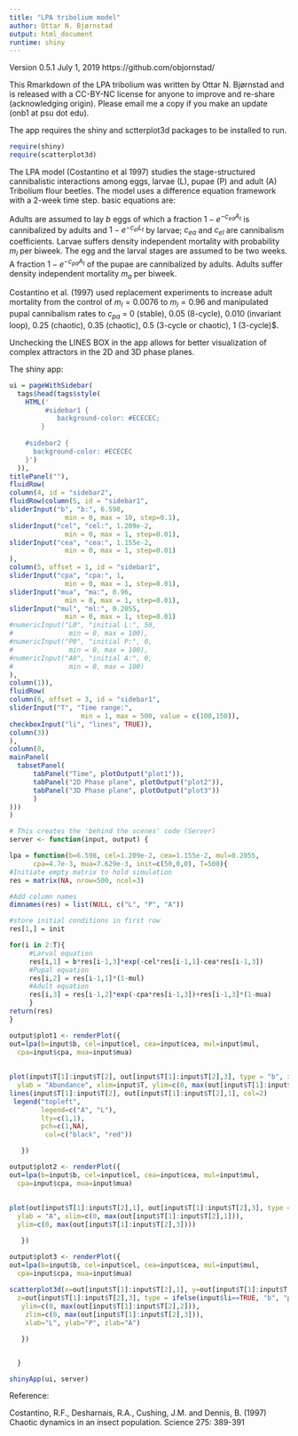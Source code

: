 ```yaml
---
title: "LPA tribolium model"
author: Ottar N. Bjørnstad
output: html_document
runtime: shiny
---
```


Version 0.5.1 July 1, 2019 
https://github.com/objornstad/

This Rmarkdown of the LPA tribolium was written by Ottar N. Bjørnstad and is released with a CC-BY-NC license for anyone to improve and re-share (acknowledging origin). Please email me a copy if you make an update (onb1 at psu dot edu).

The app requires the shiny and sctterplot3d packages to be installed to run. 
```r
require(shiny)
require(scatterplot3d)
```

The LPA model (Costantino et al 1997) studies the stage-structured cannibalistic interactions among eggs, larvae (L), pupae (P) and adult (A) Tribolium flour beetles. The model uses a difference equation framework with a 2-week time step. basic equations are:
\begin{align}
L_{t+1} & = \underbrace{b A_t}_{\mbox{eggs}} \underbrace{e^{-c_{ea} A_t} e^{-c_{el}L_t}}_{\mbox{not cannibalized}}\\
P_{t+1} & =   L_t  \underbrace{(1-m_l) }_{\mbox{not died}}\\
A_{t+1} & =   P_t  \underbrace{e^{-c_{pa} A_t}}_{\mbox{not cannibalized}} + \underbrace{(1-m_a) A_t}_{\mbox{not died}}
\end{align}

Adults are assumed to lay $b$ eggs of which a fraction $1-e^{-c_{ea} A_t}$ is cannibalized by adults and $1-e^{-c_{el}L_t}$ by larvae; $c_{ea}$ and $c_{el}$ are cannibalism coefficients. Larvae suffers density independent mortality with probability $m_l$ per biweek. The egg and the larval stages are assumed to be two weeks. A fraction $1-e^{-c_{pa} A_t}$ of the pupae are cannibalized by adults. Adults suffer density independent mortality $m_a$ per biweek.

Costantino et al. (1997) used replacement experiments to increase adult mortality from the control of $m_l = 0.0076$ to $m_l = 0.96$ and manipulated pupal cannibalism rates to $c_{pa}$ = 0 (stable), 0.05 (8-cycle), 0.010 (invariant loop), 0.25 (chaotic), 0.35 (chaotic), 0.5 (3-cycle or chaotic), 1 (3-cycle)$.

Unchecking the LINES BOX in the app allows for better visualization of complex attractors in the 2D and 3D phase planes.

The  shiny app:

```r
ui = pageWithSidebar(
  tags$head(tags$style(
    HTML('
         #sidebar1 {
            background-color: #ECECEC;
        }
    
    #sidebar2 {
      background-color: #ECECEC
    }')
  )),
titlePanel(""),
fluidRow(
column(4, id = "sidebar2",
fluidRow(column(5, id = "sidebar1",
sliderInput("b", "b:", 6.598,
              min = 0, max = 10, step=0.1),
sliderInput("cel", "cel:", 1.209e-2,
              min = 0, max = 1, step=0.01),
sliderInput("cea", "cea:", 1.155e-2,
              min = 0, max = 1, step=0.01)
),
column(5, offset = 1, id = "sidebar1",
sliderInput("cpa", "cpa:", 1,
              min = 0, max = 1, step=0.01),
sliderInput("mua", "ma:", 0.96,
              min = 0, max = 1, step=0.01),
sliderInput("mul", "ml:", 0.2055,
              min = 0, max = 1, step=0.01)
#numericInput("L0", "initial L:", 50,
#              min = 0, max = 100),
#numericInput("P0", "initial P:", 0,
#              min = 0, max = 100),
#numericInput("A0", "initial A:", 0,
#              min = 0, max = 100)
),
column(1)),
fluidRow(
column(6, offset = 3, id = "sidebar1",
sliderInput("T", "Time range:",
                  min = 1, max = 500, value = c(100,150)),
checkboxInput("li", "lines", TRUE)),
column(3))
),
column(8, 
mainPanel(
  tabsetPanel(
      tabPanel("Time", plotOutput("plot1")), 
      tabPanel("2D Phase plane", plotOutput("plot2")),   
      tabPanel("3D Phase plane", plotOutput("plot3"))
      )
)))
)

# This creates the 'behind the scenes' code (Server)
server <- function(input, output) {

lpa = function(b=6.598, cel=1.209e-2, cea=1.155e-2, mul=0.2055, 
      cpa=4.7e-3, mua=7.629e-3, init=c(50,0,0), T=500){
#Initiate empty matrix to hold simulation
res = matrix(NA, nrow=500, ncol=3)

#Add column names
dimnames(res) = list(NULL, c("L", "P", "A"))

#store initial conditions in first row
res[1,] = init

for(i in 2:T){
     #Larval equation
     res[i,1] = b*res[i-1,3]*exp(-cel*res[i-1,1]-cea*res[i-1,3])
     #Pupal equation
     res[i,2] = res[i-1,1]*(1-mul)
     #Adult equation
     res[i,3] = res[i-1,2]*exp(-cpa*res[i-1,3])+res[i-1,3]*(1-mua)
     }
return(res)
}

output$plot1 <- renderPlot({
out=lpa(b=input$b, cel=input$cel, cea=input$cea, mul=input$mul,
  cpa=input$cpa, mua=input$mua)
 
 
plot(input$T[1]:input$T[2], out[input$T[1]:input$T[2],3], type = "b", xlab = "Week", 
  ylab = "Abundance", xlim=input$T, ylim=c(0, max(out[input$T[1]:input$T[2],c(1,3)])))
lines(input$T[1]:input$T[2], out[input$T[1]:input$T[2],1], col=2)
 legend("topleft",
        legend=c("A", "L"),
        lty=c(1,1),
        pch=c(1,NA),
         col=c("black", "red"))

   })

output$plot2 <- renderPlot({
out=lpa(b=input$b, cel=input$cel, cea=input$cea, mul=input$mul,
  cpa=input$cpa, mua=input$mua)
 
 
plot(out[input$T[1]:input$T[2],1], out[input$T[1]:input$T[2],3], type = ifelse(input$li==TRUE, "b", "p"), xlab = "L", 
  ylab = "A", xlim=c(0, max(out[input$T[1]:input$T[2],1])), 
  ylim=c(0, max(out[input$T[1]:input$T[2],3])))

   })

output$plot3 <- renderPlot({
out=lpa(b=input$b, cel=input$cel, cea=input$cea, mul=input$mul,
  cpa=input$cpa, mua=input$mua)
 
scatterplot3d(x=out[input$T[1]:input$T[2],1], y=out[input$T[1]:input$T[2],2], 
  z=out[input$T[1]:input$T[2],3], type = ifelse(input$li==TRUE, "b", "p"), xlim=c(0, max(out[input$T[1]:input$T[2],1])),
   ylim=c(0, max(out[input$T[1]:input$T[2],2])),
    zlim=c(0, max(out[input$T[1]:input$T[2],3])),
    xlab="L", ylab="P", zlab="A")

   })


  }

shinyApp(ui, server)
```

Reference:

Costantino, R.F., Desharnais, R.A., Cushing, J.M. and Dennis, B. (1997) Chaotic dynamics 
            in an insect population. Science 275: 389-391